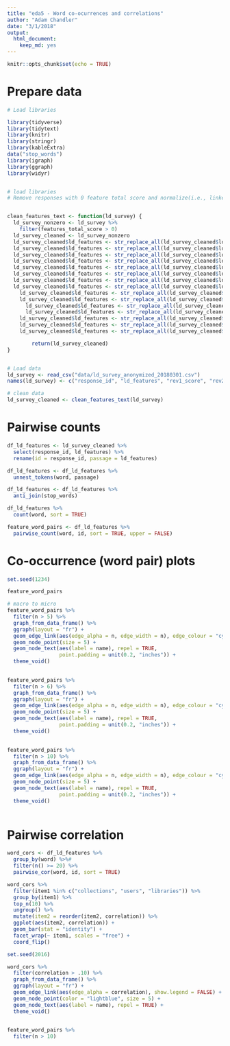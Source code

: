```yaml
---
title: "eda5 - Word co-ocurrences and correlations"
author: "Adam Chandler"
date: "3/1/2018"
output: 
  html_document: 
    keep_md: yes
---
```


```r
knitr::opts_chunk$set(echo = TRUE)
```

# Prepare data

```r

# Load libraries

library(tidyverse)
library(tidytext)
library(knitr)
library(stringr)
library(kableExtra)
data("stop_words")
library(igraph)
library(ggraph)
library(widyr)


# load libraries
# Remove responses with 0 feature total score and normalize(i.e., linked data)


clean_features_text <- function(ld_survey) {
  ld_survey_nonzero <- ld_survey %>%
    filter(features_total_score > 0)
  ld_survey_cleaned <- ld_survey_nonzero
  ld_survey_cleaned$ld_features <- str_replace_all(ld_survey_cleaned$ld_features, regex("linked data", ignore_case = TRUE), "linked_data")
  ld_survey_cleaned$ld_features <- str_replace_all(ld_survey_cleaned$ld_features, regex("linked open data", ignore_case = TRUE), "linked_data")
  ld_survey_cleaned$ld_features <- str_replace_all(ld_survey_cleaned$ld_features, regex(" lod ", ignore_case = TRUE), " linked_data ")
  ld_survey_cleaned$ld_features <- str_replace_all(ld_survey_cleaned$ld_features, regex(" user ", ignore_case = TRUE), " users ")
  ld_survey_cleaned$ld_features <- str_replace_all(ld_survey_cleaned$ld_features, regex("collection ", ignore_case = TRUE), "collections ")  
  ld_survey_cleaned$ld_features <- str_replace_all(ld_survey_cleaned$ld_features, regex("resource ", ignore_case = TRUE), "resources ")  
  ld_survey_cleaned$ld_features <- str_replace_all(ld_survey_cleaned$ld_features, regex("library ", ignore_case = TRUE), "libraries ")  
  ld_survey_cleaned$ld_features <- str_replace_all(ld_survey_cleaned$ld_features, regex("author ", ignore_case = TRUE), "authors ")  
    ld_survey_cleaned$ld_features <- str_replace_all(ld_survey_cleaned$ld_features, regex("engine ", ignore_case = TRUE), "engines ")  
    ld_survey_cleaned$ld_features <- str_replace_all(ld_survey_cleaned$ld_features, regex("subject ", ignore_case = TRUE), "subjects ")  
      ld_survey_cleaned$ld_features <- str_replace_all(ld_survey_cleaned$ld_features, regex("bibliographic ", ignore_case = TRUE), "bibliographical ")  
      ld_survey_cleaned$ld_features <- str_replace_all(ld_survey_cleaned$ld_features, regex("catalog ", ignore_case = TRUE), "catalogs ")  
    ld_survey_cleaned$ld_features <- str_replace_all(ld_survey_cleaned$ld_features, regex("item ", ignore_case = TRUE), "items ")  
    ld_survey_cleaned$ld_features <- str_replace_all(ld_survey_cleaned$ld_features, regex("record ", ignore_case = TRUE), "records ")  
    ld_survey_cleaned$ld_features <- str_replace_all(ld_survey_cleaned$ld_features, regex("article ", ignore_case = TRUE), "articles ")  

        return(ld_survey_cleaned)
}


# Load data
ld_survey <- read_csv("data/ld_survey_anonymized_20180301.csv")
names(ld_survey) <- c("response_id", "ld_features", "rev1_score", "rev2_score", "rev3_score", "rev4_score", "features_total_score")

# clean data
ld_survey_cleaned <- clean_features_text(ld_survey)

```

# Pairwise counts


```r

df_ld_features <- ld_survey_cleaned %>%
  select(response_id, ld_features) %>%
  rename(id = response_id, passage = ld_features)

df_ld_features <- df_ld_features %>%
  unnest_tokens(word, passage)

df_ld_features <- df_ld_features %>%
  anti_join(stop_words)

df_ld_features %>%
  count(word, sort = TRUE)

feature_word_pairs <- df_ld_features %>%
  pairwise_count(word, id, sort = TRUE, upper = FALSE)


```

# Co-occurrence (word pair) plots

```r

set.seed(1234)

feature_word_pairs

# macro to micro
feature_word_pairs %>%
  filter(n > 5) %>%
  graph_from_data_frame() %>%
  ggraph(layout = "fr") +
  geom_edge_link(aes(edge_alpha = n, edge_width = n), edge_colour = "cyan4") +
  geom_node_point(size = 5) +
  geom_node_text(aes(label = name), repel = TRUE, 
                 point.padding = unit(0.2, "inches")) +
  theme_void()
  

feature_word_pairs %>%
  filter(n > 6) %>%
  graph_from_data_frame() %>%
  ggraph(layout = "fr") +
  geom_edge_link(aes(edge_alpha = n, edge_width = n), edge_colour = "cyan4") +
  geom_node_point(size = 5) +
  geom_node_text(aes(label = name), repel = TRUE, 
                 point.padding = unit(0.2, "inches")) +
  theme_void()
  

feature_word_pairs %>%
  filter(n > 10) %>%
  graph_from_data_frame() %>%
  ggraph(layout = "fr") +
  geom_edge_link(aes(edge_alpha = n, edge_width = n), edge_colour = "cyan4") +
  geom_node_point(size = 5) +
  geom_node_text(aes(label = name), repel = TRUE, 
                 point.padding = unit(0.2, "inches")) +
  theme_void()
  
```

# Pairwise correlation

```r

word_cors <- df_ld_features %>%
  group_by(word) %>%#
  filter(n() >= 20) %>%
  pairwise_cor(word, id, sort = TRUE)

word_cors %>%
  filter(item1 %in% c("collections", "users", "libraries")) %>%
  group_by(item1) %>%
  top_n(10) %>%
  ungroup() %>%
  mutate(item2 = reorder(item2, correlation)) %>%
  ggplot(aes(item2, correlation)) +
  geom_bar(stat = "identity") +
  facet_wrap(~ item1, scales = "free") +
  coord_flip()

set.seed(2016)

word_cors %>%
  filter(correlation > .10) %>%
  graph_from_data_frame() %>%
  ggraph(layout = "fr") +
  geom_edge_link(aes(edge_alpha = correlation), show.legend = FALSE) +
  geom_node_point(color = "lightblue", size = 5) +
  geom_node_text(aes(label = name), repel = TRUE) +
  theme_void()
  

feature_word_pairs %>%
  filter(n > 10)

```

